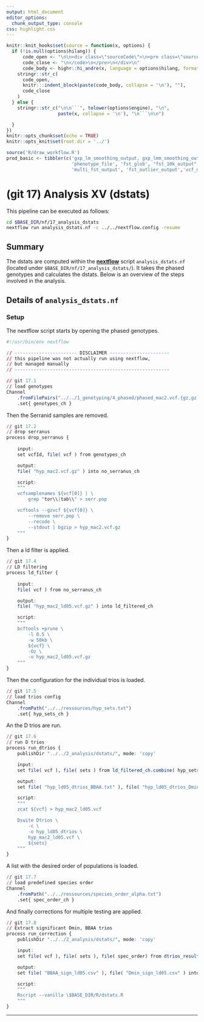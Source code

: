 ```yaml
---
output: html_document
editor_options:
  chunk_output_type: console
css: highlight.css
---
```


```r
knitr::knit_hooks$set(source = function(x, options) {
  if (!is.null(options$hilang)) {
      code_open <- "\n\n<div class=\"sourceCode\">\n<pre class=\"sourceCode\">\n<code class=\"sourceCode\">"
      code_close <- "\n</code>\n</pre>\n</div>\n"
      code_body <- highr::hi_andre(x, language = options$hilang, format = "html")
    stringr::str_c(
      code_open,
      knitr:::indent_block(paste(code_body, collapse = '\n'), ""),
      code_close
    )
  } else {
    stringr::str_c("\n\n```", tolower(options$engine), "\n",
                   paste(x, collapse = '\n'), "\n```\n\n")

  }
})
knitr::opts_chunk$set(echo = TRUE)
knitr::opts_knit$set(root.dir = '../')
```


```r
source('R/draw_workflow.R')
prod_basic <- tibbler(c('gxp_lm_smoothing_output, gxp_lmm_smoothing_output', 'gemma_results',
                        'phenotype_file', 'fst_glob', "fst_10k_output","fst_50k", 'fst_logs',
                        'multi_fst_output', 'fst_outlier_output','vcf_multi_fst'))
```

# (git 17) Analysis XV (dstats)

This pipeline can be executed as follows:

```sh
cd $BASE_DIR/nf/17_analysis_dstats
nextflow run analysis_dstats.nf -c ../../nextflow.config -resume
```

## Summary

The dstats are computed within the [**nextflow**](https://www.nextflow.io/) script `analysis_dstats.nf` (located under `$BASE_DIR/nf/17_analysis_dstats/`).
It takes the phased genotypes and calculates the dstats.
Below is an overview of the steps involved in the analysis.

## Details of `analysis_dstats.nf`

### Setup

The nextflow script starts by opening the phased genotypes.

:::kclass
```r
#!/usr/bin/env nextflow

// ----------------------- DISCLAIMER ----------------------
// this pipeline was not actually run using nextflow,
// but managed manually
// ---------------------------------------------------------

// git 17.1
// load genotypes
Channel
	.fromFilePairs("../../1_genotyping/4_phased/phased_mac2.vcf.{gz,gz.tbi}")
	.set{ genotypes_ch }
```

Then the Serranid samples are removed.

```r
// git 17.2
// drop serranus
process drop_serranus {
	
	input:
	set vcfId, file( vcf ) from genotypes_ch

	output:
	file( "hyp_mac2.vcf.gz" ) into no_serranus_ch

	script:
	"""
	vcfsamplenames ${vcf[0]} | \
		grep "tor\\|tab\\" > serr.pop

	vcftools --gzvcf ${vcf[0]} \
		--remove serr.pop \
		--recode \
		--stdout | bgzip > hyp_mac2.vcf.gz
	"""
}
```

Then a ld filter is applied.

```r
// git 17.4
// LD filtering
process ld_filter {
	
	input:
	file( vcf ) from no_serranus_ch

	output:
	file( "hyp_mac2_ld05.vcf.gz" ) into ld_filtered_ch

	script:
	"""
	bcftools +prune \
		-l 0.5 \
		-w 50kb \
		${vcf} \
		-Oz \
		-o hyp_mac2_ld05.vcf.gz
	"""
}
```

Then the configuration for the individual trios is loaded.

```r
// git 17.5
// load trios config
Channel
	.fromPath("../../ressources/hyp_sets.txt")
	.set{ hyp_sets_ch }
```

An the D trios are run.

```r
// git 17.6
// run D trios
process run_dtrios {
	publishDir "../../2_analysis/dstats/", mode: 'copy'

	input:
	set file( vcf ), file( sets ) from ld_filtered_ch.combine( hyp_sets_ch )

	output:
	set file( "hyp_ld05_dtrios_BBAA.txt" ), file( "hyp_ld05_dtrios_Dmin.txt" ) into dtrios_results_ch

	script:
	"""
	zcat ${vcf} > hyp_mac2_ld05.vcf

	Dsuite Dtrios \
		-c \
		-o hyp_ld05_dtrios \
		hyp_mac2_ld05.vcf \
		${sets}
	"""
}
```

A list with the desired order of populations is loaded.

```r
// git 17.7
// load predefined species order
Channel
	.fromPath("../../ressources/species_order_alpha.txt")
	.set{ spec_order_ch }
```

And finally corrections for multiple testing are applied.

```r
// git 17.8
// Extract significant Dmin, BBAA trios
process run_correction {
	publishDir "../../2_analysis/dstats/", mode: 'copy'

	input:
	set file( vcf ), file( sets ), file( spec_order) from dtrios_results_ch.combine( spec_order_ch )

	output:
	set file( "BBAA_sign_ld05.csv" ), file( "Dmin_sign_ld05.csv" ) into dtrios_signif_ch

	script:
	"""
	Rscript --vanilla \$BASE_DIR/R/dstats.R
	"""
}
```
:::

---

